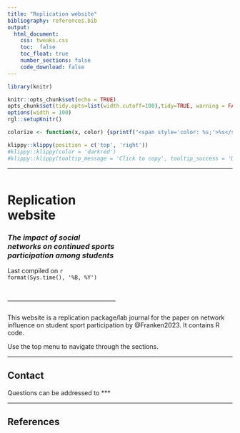 ```yaml
---
title: "Replication website"
bibliography: references.bib
output: 
  html_document:
    css: tweaks.css
    toc:  false
    toc_float: true
    number_sections: false
    code_download: false
---
```



```r
library(knitr)

knitr::opts_chunk$set(echo = TRUE)
opts_chunk$set(tidy.opts=list(width.cutoff=100),tidy=TRUE, warning = FALSE, message = FALSE,comment = "#>", cache=TRUE, class.source=c("test"), class.output=c("test2"))
options(width = 100)
rgl::setupKnitr()

colorize <- function(x, color) {sprintf("<span style='color: %s;'>%s</span>", color, x) }
```

```r
klippy::klippy(position = c('top', 'right'))
#klippy::klippy(color = 'darkred')
#klippy::klippy(tooltip_message = 'Click to copy', tooltip_success = 'Done')
```




----

:::::::::::::: {.columns}
::: {.column width="50%"}

# **Replication website**
### *The impact of social networks on continued sports participation among students*
Last compiled on `r format(Sys.time(), '%B, %Y')`

<br>

----
  

:::
::: {.column width="50%"}


:::
::::::::::::::

This website is a replication package/lab journal for the paper on network influence on student sport participation by @Franken2023. It contains R code.

Use the top menu to navigate through the sections.


<!--
Click <a href="https://netchange.netlify.app/codebook.pdf" target="_blank">here</a> to load the codebook.
-->

----

## Contact  

Questions can be addressed to ***

<!---
<a href="mailto:rob.franken@ru.nl">Rob Franken</a>.

-->
  
----

## References






